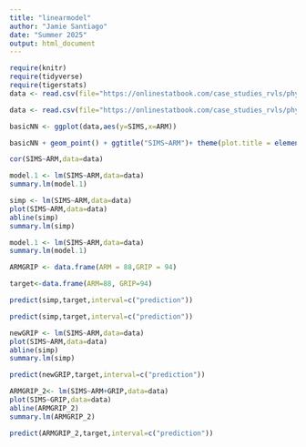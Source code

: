 ```yaml
---
title: "linearmodel"
author: "Jamie Santiago"
date: "Summer 2025"
output: html_document
---
```


```r
require(knitr)
require(tidyverse)
require(tigerstats)
data <- read.csv(file="https://onlinestatbook.com/case_studies_rvls/physical_strength/data.txt", sep="", header=TRUE)
```

```r
data <- read.csv(file="https://onlinestatbook.com/case_studies_rvls/physical_strength/data.txt",sep="",header=TRUE) 
```

```r
basicNN <- ggplot(data,aes(y=SIMS,x=ARM))
```

```r
basicNN + geom_point() + ggtitle("SIMS~ARM")+ theme(plot.title = element_text(hjust = 0.5, size = 20))
```

```r
cor(SIMS~ARM,data=data)
```

```r
model.1 <- lm(SIMS~ARM,data=data)
summary.lm(model.1)
```


```r
simp <- lm(SIMS~ARM,data=data)
plot(SIMS~ARM,data=data)
abline(simp)
summary.lm(simp)
```
```r
model.1 <- lm(SIMS~ARM,data=data)
summary.lm(model.1)
```

```r
ARMGRIP <- data.frame(ARM = 88,GRIP = 94)
```
 
```r
target<-data.frame(ARM=88, GRIP=94)
```

```r
predict(simp,target,interval=c("prediction"))
```

```r
predict(simp,target,interval=c("prediction"))
```

```r
newGRIP <- lm(SIMS~ARM,data=data)
plot(SIMS~ARM,data=data)
abline(simp)
summary.lm(simp)
```
```r
predict(newGRIP,target,interval=c("prediction"))
```

```r
ARMGRIP_2<- lm(SIMS~ARM+GRIP,data=data)
plot(SIMS~GRIP,data=data)
abline(ARMGRIP_2)
summary.lm(ARMGRIP_2)
```

```r
predict(ARMGRIP_2,target,interval=c("prediction"))
```